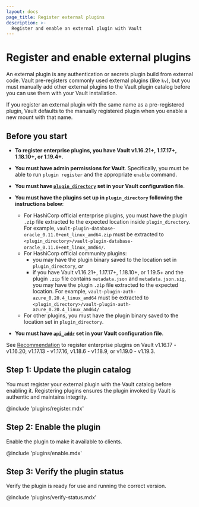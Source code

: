 ```yaml
---
layout: docs
page_title: Register external plugins
description: >-
  Register and enable an external plugin with Vault
---
```


# Register and enable external plugins

An external plugin is any authentication or secrets plugin build from external
code. Vault pre-registers commonly used external plugins (like `kv`), but you
must manually add other external plugins to the Vault plugin catalog before you
can use them with your Vault installation.

If you register an external plugin with the same name as a pre-registered plugin,
Vault defaults to the manually registered plugin when you enable a new mount
with that name.


## Before you start

- **To register enterprise plugins, you have Vault v1.16.21+, 1.17.17+, 1.18.10+,
  or 1.19.4+**.
- **You must have admin permissions for Vault**. Specifically, you must be able
  to run `plugin register` and the appropriate `enable` command.
- **You must have
  [`plugin_directory`](/vault/docs/configuration#plugin_directory) set in your
  Vault configuration file**.
- **You must have the plugins set up in `plugin_directory` following the instructions below**:
  - For HashiCorp official enterprise plugins, you must have the plugin `.zip` file extracted to the expected location inside `plugin_directory`. For example, `vault-plugin-database-oracle_0.11.0+ent_linux_amd64.zip` must be extracted to `<plugin_directory>/vault-plugin-database-oracle_0.11.0+ent_linux_amd64/`.
  - For HashiCorp official community plugins:
    - you may have the plugin binary saved to the location set in `plugin_directory`, _or_ 
    - if you have Vault v1.16.21+, 1.17.17+, 1.18.10+, or 1.19.5+ and the plugin `.zip` file contains `metadata.json` and `metadata.json.sig`, you may have the plugin `.zip` file extracted to the expected location. For example, `vault-plugin-auth-azure_0.20.4_linux_amd64` must be extracted to `<plugin_directory>/vault-plugin-auth-azure_0.20.4_linux_amd64/`
  - For other plugins, you must have the plugin binary saved to the location set in `plugin_directory`.

- **You must have [`api_addr`](/vault/docs/configuration#api_addr) set in your
  Vault configuration file**.

See [Recommendation](/vault/docs/updates/important-changes#external-enterprise-plugins)
to register enterprise plugins on Vault v1.16.17 - v1.16.20, v1.17.13 - v1.17.16,
v1.18.6 - v1.18.9, or v1.19.0 - v1.19.3.

## Step 1: Update the plugin catalog

You must register your external plugin with the Vault catalog before enabling
it. Registering plugins ensures the plugin invoked by Vault is authentic and
maintains integrity.

@include 'plugins/register.mdx'


## Step 2: Enable the plugin

Enable the plugin to make it available to clients.

@include 'plugins/enable.mdx'


## Step 3: Verify the plugin status

Verify the plugin is ready for use and running the correct version.

@include 'plugins/verify-status.mdx'
